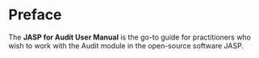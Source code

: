 # Preface {.unnumbered}

The **JASP for Audit User Manual** is the go-to guide for practitioners who wish to work with the Audit module in the open-source software JASP.
